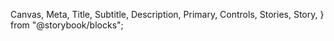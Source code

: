   Canvas,
  Meta,
  Title,
  Subtitle,
  Description,
  Primary,
  Controls,
  Stories,
  Story,
} from "@storybook/blocks";


<Meta of={TermsAndConditionsStories} />
<Title />

`import { TermsAndConditions } from '@nds_core/nds'`

### PROPS & METHODS

<Controls />

### Usage criteria

- Appears directly before the page footer, with the exception of call-to-action callback cards

<Canvas of ={TermsAndConditionsStories.MinimalUsage} />